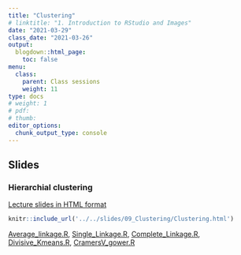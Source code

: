 ```yaml
---
title: "Clustering"
# linktitle: "1. Introduction to RStudio and Images"
date: "2021-03-29"
class_date: "2021-03-26"
output:
  blogdown::html_page:
    toc: false
menu:
  class:
    parent: Class sessions
    weight: 11
type: docs
# weight: 1 
# pdf: 
# thumb: 
editor_options: 
  chunk_output_type: console
---
```


## Slides

### Hierarchial clustering

<a href="../../slides/09_Clustering/Clustering.html" target="_blank">Lecture slides in HTML format</a>

```r
knitr::include_url('../../slides/09_Clustering/Clustering.html')
```

<a href="../../slides/09_Clustering/lab/Average_linkage.R" target="_blank">Average_linkage.R</a>, <a href="../../slides/09_Clustering/lab/Single_Linkage.R" target="_blank">Single_Linkage.R</a>, <a href="../../slides/09_Clustering/lab/Complete_Linkage.R" target="_blank">Complete_Linkage.R</a>, <a href="../../slides/09_Clustering/lab/Divisive_Kmeans.R" target="_blank">Divisive_Kmeans.R</a>, <a href="../../slides/09_Clustering/lab/CramersV_gower.R" target="_blank">CramersV_gower.R</a>